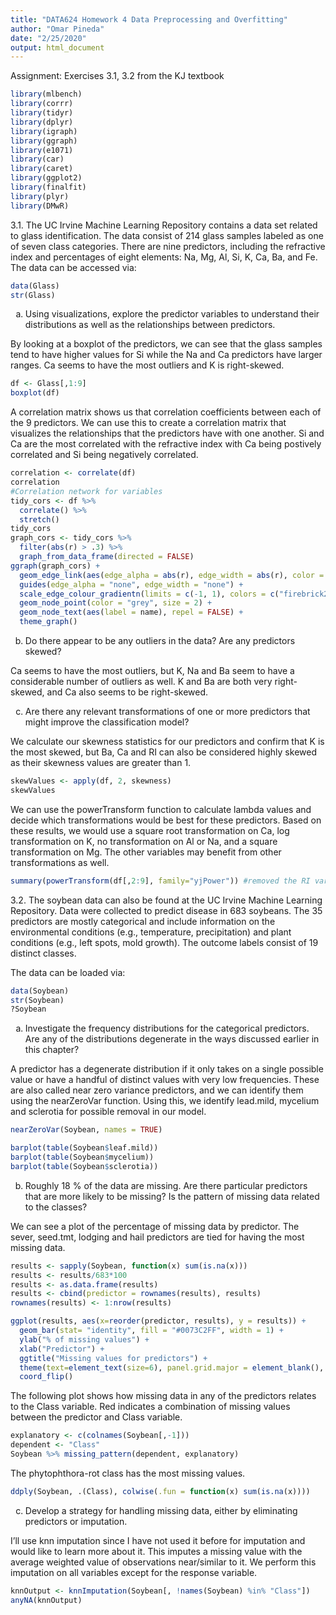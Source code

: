 ```yaml
---
title: "DATA624 Homework 4 Data Preprocessing and Overfitting"
author: "Omar Pineda"
date: "2/25/2020"
output: html_document
---
```


Assignment: Exercises 3.1, 3.2 from the KJ textbook

```r
library(mlbench)
library(corrr)
library(tidyr)
library(dplyr)
library(igraph)
library(ggraph)
library(e1071)
library(car)
library(caret)
library(ggplot2)
library(finalfit)
library(plyr)
library(DMwR)
```

3.1. The UC Irvine Machine Learning Repository contains a data set related to glass identification. The data consist of 214 glass samples labeled as one of seven class categories. There are nine predictors, including the refractive index and percentages of eight elements: Na, Mg, Al, Si, K, Ca, Ba, and Fe. The data can be accessed via:

```r
data(Glass)
str(Glass)
```

(a) Using visualizations, explore the predictor variables to understand their distributions as well as the relationships between predictors.

By looking at a boxplot of the predictors, we can see that the glass samples tend to have higher values for Si while the Na and Ca predictors have larger ranges. Ca seems to have the most outliers and K is right-skewed.

```r
df <- Glass[,1:9]
boxplot(df)
```

A correlation matrix shows us that correlation coefficients between each of the 9 predictors. We can use this to create a correlation matrix that visualizes the relationships that the predictors have with one another. Si and Ca are the most correlated with the refractive index with Ca being postively correlated and Si being negatively correlated.

```r
correlation <- correlate(df)
correlation
#Correlation network for variables
tidy_cors <- df %>% 
  correlate() %>% 
  stretch()
tidy_cors
graph_cors <- tidy_cors %>%
  filter(abs(r) > .3) %>%
  graph_from_data_frame(directed = FALSE)
ggraph(graph_cors) +
  geom_edge_link(aes(edge_alpha = abs(r), edge_width = abs(r), color = r)) +
  guides(edge_alpha = "none", edge_width = "none") +
  scale_edge_colour_gradientn(limits = c(-1, 1), colors = c("firebrick2", "dodgerblue2")) +
  geom_node_point(color = "grey", size = 2) +
  geom_node_text(aes(label = name), repel = FALSE) +
  theme_graph()
```

(b) Do there appear to be any outliers in the data? Are any predictors skewed?

Ca seems to have the most outliers, but K, Na and Ba seem to have a considerable number of outliers as well. K and Ba are both very right-skewed, and Ca also seems to be right-skewed.

(c) Are there any relevant transformations of one or more predictors that might improve the classification model?

We calculate our skewness statistics for our predictors and confirm that K is the most skewed, but Ba, Ca and RI can also be considered highly skewed as their skewness values are greater than 1.

```r
skewValues <- apply(df, 2, skewness)
skewValues
```

We can use the powerTransform function to calculate lambda values and decide which transformations would be best for these predictors. Based on these results, we would use a square root transformation on Ca, log transformation on K, no transformation on Al or Na, and a square transformation on Mg. The other variables may benefit from other transformations as well.

```r
summary(powerTransform(df[,2:9], family="yjPower")) #removed the RI variable as it was throwing errors
```
3.2. The soybean data can also be found at the UC Irvine Machine Learning Repository. Data were collected to predict disease in 683 soybeans. The 35 predictors are mostly categorical and include information on the environmental conditions (e.g., temperature, precipitation) and plant conditions (e.g., left spots, mold growth). The outcome labels consist of 19 distinct classes.

The data can be loaded via:

```r
data(Soybean)
str(Soybean)
?Soybean
```

(a) Investigate the frequency distributions for the categorical predictors. Are any of the distributions degenerate in the ways discussed earlier in this chapter?

A predictor has a degenerate distribution if it only takes on a single possible value or have a handful of distinct values with very low frequencies. These are also called near zero variance predictors, and we can identify them using the nearZeroVar function. Using this, we identify lead.mild, mycelium and sclerotia for possible removal in our model.

```r
nearZeroVar(Soybean, names = TRUE)

barplot(table(Soybean$leaf.mild))
barplot(table(Soybean$mycelium))
barplot(table(Soybean$sclerotia))
```

(b) Roughly 18 % of the data are missing. Are there particular predictors that are more likely to be missing? Is the pattern of missing data related to the classes?

We can see a plot of the percentage of missing data by predictor. The sever, seed.tmt, lodging and hail predictors are tied for having the most missing data.

```r
results <- sapply(Soybean, function(x) sum(is.na(x)))
results <- results/683*100
results <- as.data.frame(results)
results <- cbind(predictor = rownames(results), results)
rownames(results) <- 1:nrow(results)

ggplot(results, aes(x=reorder(predictor, results), y = results)) +
  geom_bar(stat= "identity", fill = "#0073C2FF", width = 1) +
  ylab("% of missing values") +
  xlab("Predictor") +
  ggtitle("Missing values for predictors") +
  theme(text=element_text(size=6), panel.grid.major = element_blank(), panel.grid.minor = element_blank(),panel.background = element_blank(), axis.line = element_line(colour = "black")) +
  coord_flip()
```

The following plot shows how missing data in any of the predictors relates to the Class variable. Red indicates a combination of missing values between the predictor and Class variable. 

```r
explanatory <- c(colnames(Soybean[,-1]))
dependent <- "Class"
Soybean %>% missing_pattern(dependent, explanatory)
```

The phytophthora-rot class has the most missing values.

```r
ddply(Soybean, .(Class), colwise(.fun = function(x) sum(is.na(x))))
```

(c) Develop a strategy for handling missing data, either by eliminating predictors or imputation.

I'll use knn imputation since I have not used it before for imputation and would like to learn more about it. This imputes a missing value with the average weighted value of observations near/similar to it. We perform this imputation on all variables except for the response variable.

```r
knnOutput <- knnImputation(Soybean[, !names(Soybean) %in% "Class"])
anyNA(knnOutput)
```
